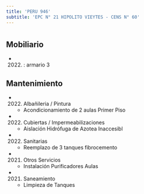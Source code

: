```yaml
---
title: 'PERU 946'
subtitle: 'EPC N° 21 HIPOLITO VIEYTES - CENS N° 60'
---
```


#


## Mobiliario

*  (2022) : armario 3 





## Mantenimiento

*  (2022) Albañileria / Pintura 
    + Acondicionamiento de 2 aulas Primer Piso

*  (2022) Cubiertas / Impermeabilizaciones 
    + Aislación Hidrófuga de Azotea Inaccesibl

*  (2022) Sanitarias 
    + Reemplazo de 3 tanques fibrocemento

*  (2021) Otros Servicios 
    + Instalación Purificadores Aulas

*  (2021) Saneamiento 
    + Limpieza de Tanques



